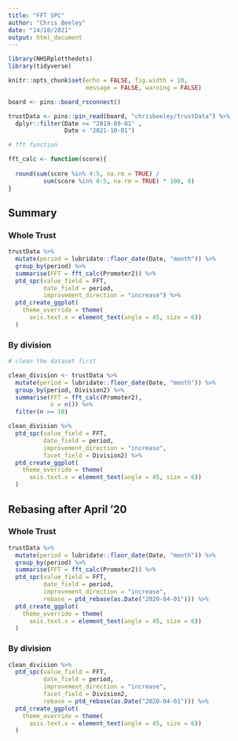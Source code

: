```yaml
---
title: "FFT SPC"
author: "Chris Beeley"
date: "14/10/2021"
output: html_document
---
```


```r

library(NHSRplotthedots)
library(tidyverse)

knitr::opts_chunk$set(echo = FALSE, fig.width = 10,
                      message = FALSE, warning = FALSE)

board <- pins::board_rsconnect()

trustData <- pins::pin_read(board, "chrisbeeley/trustData") %>% 
  dplyr::filter(Date >= "2019-09-01" ,
                Date < "2021-10-01")

# fft function

fft_calc <- function(score){
  
  round(sum(score %in% 4:5, na.rm = TRUE) /
          sum(score %in% 0:5, na.rm = TRUE) * 100, 0)
}

```

## Summary

### Whole Trust

```r

trustData %>%
  mutate(period = lubridate::floor_date(Date, "month")) %>% 
  group_by(period) %>% 
  summarise(FFT = fft_calc(Promoter2)) %>%
  ptd_spc(value_field = FFT, 
          date_field = period, 
          improvement_direction = "increase") %>%  
  ptd_create_ggplot(
    theme_override = theme(
      axis.text.x = element_text(angle = 45, size = 6))
  )

```

### By division

```r

# clean the dataset first

clean_division <- trustData %>%
  mutate(period = lubridate::floor_date(Date, "month")) %>% 
  group_by(period, Division2) %>% 
  summarise(FFT = fft_calc(Promoter2),
            n = n()) %>% 
  filter(n >= 10)

clean_division %>% 
  ptd_spc(value_field = FFT, 
          date_field = period, 
          improvement_direction = "increase",
          facet_field = Division2) %>%  
  ptd_create_ggplot(
    theme_override = theme(
      axis.text.x = element_text(angle = 45, size = 6))
  )

```

## Rebasing after April '20

### Whole Trust

```r

trustData %>%
  mutate(period = lubridate::floor_date(Date, "month")) %>% 
  group_by(period) %>% 
  summarise(FFT = fft_calc(Promoter2)) %>%
  ptd_spc(value_field = FFT, 
          date_field = period, 
          improvement_direction = "increase",
          rebase = ptd_rebase(as.Date("2020-04-01"))) %>%  
  ptd_create_ggplot(
    theme_override = theme(
      axis.text.x = element_text(angle = 45, size = 6))
  )

```

### By division

```r

clean_division %>% 
  ptd_spc(value_field = FFT, 
          date_field = period, 
          improvement_direction = "increase",
          facet_field = Division2,
          rebase = ptd_rebase(as.Date("2020-04-01"))) %>%  
  ptd_create_ggplot(
    theme_override = theme(
      axis.text.x = element_text(angle = 45, size = 6))
  )

```
